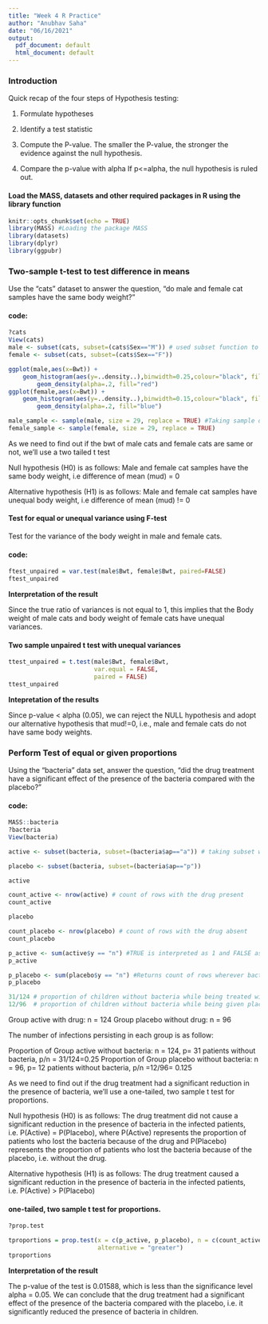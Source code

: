 ---
title: "Week 4 R Practice"
author: "Anubhav Saha"
date: "06/16/2021"
output:
  pdf_document: default
  html_document: default
---

### Introduction

Quick recap of the four steps of Hypothesis testing:

1. Formulate hypotheses

2. Identify a test statistic

3. Compute the P-value. The smaller the P-value, the stronger the evidence against the null hypothesis.

4. Compare the p-value with alpha If p<=alpha, the null hypothesis is ruled out.


#### Load the MASS, datasets and other required packages in R using the library function

```{r setup, include=TRUE}
knitr::opts_chunk$set(echo = TRUE)
library(MASS) #Loading the package MASS
library(datasets)
library(dplyr)
library(ggpubr)
```



### Two-sample t-test to test difference in means

Use the “cats” dataset to answer the question, “do male and female cat samples have the same body weight?”

#### code:

```{r}
?cats
View(cats)
male <- subset(cats, subset=(cats$Sex=="M")) # used subset function to get separate vectors for male and female cat body weight
female <- subset(cats, subset=(cats$Sex=="F"))

ggplot(male,aes(x=Bwt)) +
    geom_histogram(aes(y=..density..),binwidth=0.25,colour="black", fill="light grey") +
        geom_density(alpha=.2, fill="red")
ggplot(female,aes(x=Bwt)) +
    geom_histogram(aes(y=..density..),binwidth=0.15,colour="black", fill="light grey") +
        geom_density(alpha=.2, fill="blue")

male_sample <- sample(male, size = 29, replace = TRUE) #Taking sample of 29 values so that n<30 to satisfy our t test constraints
female_sample <- sample(female, size = 29, replace = TRUE)

```


As we need to find out if the bwt of male cats and female cats are same or not, we'll use a two tailed t test

Null hypothesis (H0) is as follows: Male and female cat samples have the same body weight, i.e difference of mean (mud) = 0

Alternative hypothesis (H1) is as follows:  Male and female cat samples have unequal body weight, i.e difference of mean (mud) != 0


#### Test for equal or unequal variance using F-test 

Test for the variance of the body weight in male and female cats.

#### code:

```{r}
ftest_unpaired = var.test(male$Bwt, female$Bwt, paired=FALSE)
ftest_unpaired
```

**Interpretation of the result**

Since the true ratio of variances is not equal to 1, this implies that the Body weight of male cats and body weight of female cats have unequal variances.


#### Two sample unpaired t test with unequal variances

```{r}
ttest_unpaired = t.test(male$Bwt, female$Bwt,
                        var.equal = FALSE,
                        paired = FALSE)
ttest_unpaired
```

**Intepretation of the results**


Since p-value < alpha (0.05), we can reject the NULL hypothesis and adopt our alternative hypothesis that mud!=0, i.e., male and female cats do not have same body weights.





### Perform Test of equal or given proportions 

Using the “bacteria” data set, answer the question, “did the drug treatment have a significant effect of the presence of the bacteria compared with the placebo?”

#### code:

```{r}

MASS::bacteria
?bacteria
View(bacteria)

active <- subset(bacteria, subset=(bacteria$ap=="a")) # taking subset with the presence of the drug either in low or high dose, i.e. drug or drug+

placebo <- subset(bacteria, subset=(bacteria$ap=="p"))

active

count_active <- nrow(active) # count of rows with the drug present
count_active

placebo

count_placebo <- nrow(placebo) # count of rows with the drug absent
count_placebo

p_active <- sum(active$y == "n") #TRUE is interpreted as 1 and FALSE as 0, this returns the number of TRUE values in our vector, thereby giving the count of wherever the bacteria is absent in case of active
p_active

p_placebo <- sum(placebo$y == "n") #Returns count of rows wherever bacteria is absent in case of placebo
p_placebo

31/124 # proportion of children without bacteria while being treated with drug 
12/96  # proportion of children without bacteria while being given placebo

```

Group active with drug: n = 124
Group placebo without drug: n = 96

The number of infections persisting in each group is as follow:

Proportion of Group active without bacteria: n = 124, p= 31 patients without bacteria, p/n = 31/124=0.25
Proportion of Group placebo without bacteria: n = 96, p= 12 patients without bacteria, p/n =12/96= 0.125

As we need to find out if the drug treatment had a significant reduction in the presence of bacteria, we'll use a one-tailed, two sample t test for proportions.


Null hypothesis (H0) is as follows: The drug treatment did not cause a significant reduction in the presence of bacteria in the infected patients, i.e. P(Active) = P(Placebo), where P(Active) represents the proportion of patients who lost the bacteria because of the drug and P(Placebo) represents the proportion of patients who lost the bacteria because of the placebo, i.e. without the drug.

Alternative hypothesis (H1) is as follows: The drug treatment caused a significant reduction in the presence of bacteria in the infected patients, i.e. P(Active) > P(Placebo)

#### one-tailed, two sample t test for proportions.

```{r}
?prop.test
```


```{r}
tproportions = prop.test(x = c(p_active, p_placebo), n = c(count_active, count_placebo),
                         alternative = "greater")
tproportions
```


**Interpretation of the result**

The p-value of the test is 0.01588, which is less than the significance level alpha = 0.05. We can conclude that the drug treatment had a significant effect of the presence of the bacteria compared with the placebo, i.e. it significantly reduced the presence of bacteria in children.



